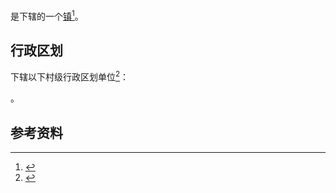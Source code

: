 {{中国乡级行政区|37/01/25/110/000}}

'''{{PAGENAMEBASE}}'''是{{PRC admin/fullname|37/01/25/110/000|3}}下辖的一个[[行政建制镇|镇]]<ref>{{PRC admin/ref sgc|{{PRC admin/parent|37/01/25/110/000}}}}</ref>。

== 行政区划 ==
{{PAGENAMEBASE}}下辖以下村级行政区划单位<ref>{{PRC admin/ref sgc|37/01/25/110/000}}</ref>：

{{PRC admin/children|37/01/25/110/000}}。

== 参考资料 ==
{{reflist}}

{{山东行政区划小作品}}
{{PRC admin/navcat|37/01/25/110/000}}